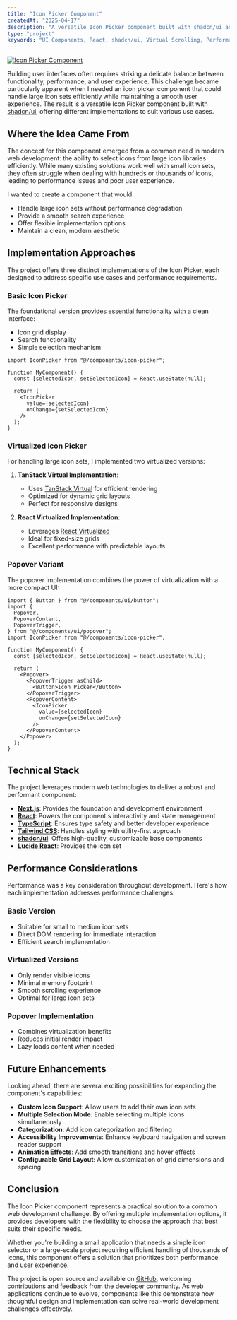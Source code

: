 ```yaml
---
title: "Icon Picker Component"
createdAt: "2025-04-17"
description: "A versatile Icon Picker component built with shadcn/ui and virtualization"
type: "project"
keywords: "UI Components, React, shadcn/ui, Virtual Scrolling, Performance Optimization"
---
```


<a href="https://github.com/r4ultv/ui" target="_blank">
  <Image
    src={"/assets/icon-picker/icon-picker.png"}
    width={720}
    height={405}
    alt="Icon Picker Component"
    priority
  />
</a>

Building user interfaces often requires striking a delicate balance between functionality, performance, and user experience. This challenge became particularly apparent when I needed an icon picker component that could handle large icon sets efficiently while maintaining a smooth user experience. The result is a versatile Icon Picker component built with [shadcn/ui](https://ui.shadcn.com), offering different implementations to suit various use cases.

## Where the Idea Came From

The concept for this component emerged from a common need in modern web development: the ability to select icons from large icon libraries efficiently. While many existing solutions work well with small icon sets, they often struggle when dealing with hundreds or thousands of icons, leading to performance issues and poor user experience.

I wanted to create a component that would:
- Handle large icon sets without performance degradation
- Provide a smooth search experience
- Offer flexible implementation options
- Maintain a clean, modern aesthetic

## Implementation Approaches

The project offers three distinct implementations of the Icon Picker, each designed to address specific use cases and performance requirements.

### Basic Icon Picker

The foundational version provides essential functionality with a clean interface:
- Icon grid display
- Search functionality
- Simple selection mechanism

```tsx
import IconPicker from "@/components/icon-picker";

function MyComponent() {
  const [selectedIcon, setSelectedIcon] = React.useState(null);

  return (
    <IconPicker
      value={selectedIcon}
      onChange={setSelectedIcon}
    />
  );
}
```

### Virtualized Icon Picker

For handling large icon sets, I implemented two virtualized versions:

1. **TanStack Virtual Implementation**:
   - Uses [TanStack Virtual](https://tanstack.com/virtual/v3) for efficient rendering
   - Optimized for dynamic grid layouts
   - Perfect for responsive designs

2. **React Virtualized Implementation**:
   - Leverages [React Virtualized](https://github.com/bvaughn/react-virtualized)
   - Ideal for fixed-size grids
   - Excellent performance with predictable layouts

### Popover Variant

The popover implementation combines the power of virtualization with a more compact UI:

```tsx
import { Button } from "@/components/ui/button";
import {
  Popover,
  PopoverContent,
  PopoverTrigger,
} from "@/components/ui/popover";
import IconPicker from "@/components/icon-picker";

function MyComponent() {
  const [selectedIcon, setSelectedIcon] = React.useState(null);

  return (
    <Popover>
      <PopoverTrigger asChild>
        <Button>Icon Picker</Button>
      </PopoverTrigger>
      <PopoverContent>
        <IconPicker
          value={selectedIcon}
          onChange={setSelectedIcon}
        />
      </PopoverContent>
    </Popover>
  );
}
```

## Technical Stack

The project leverages modern web technologies to deliver a robust and performant component:

- **[Next.js](https://nextjs.org)**: Provides the foundation and development environment
- **[React](https://react.dev)**: Powers the component's interactivity and state management
- **[TypeScript](https://www.typescriptlang.org)**: Ensures type safety and better developer experience
- **[Tailwind CSS](https://tailwindcss.com)**: Handles styling with utility-first approach
- **[shadcn/ui](https://ui.shadcn.com)**: Offers high-quality, customizable base components
- **[Lucide React](https://lucide.dev)**: Provides the icon set

## Performance Considerations

Performance was a key consideration throughout development. Here's how each implementation addresses performance challenges:

### Basic Version
- Suitable for small to medium icon sets
- Direct DOM rendering for immediate interaction
- Efficient search implementation

### Virtualized Versions
- Only render visible icons
- Minimal memory footprint
- Smooth scrolling experience
- Optimal for large icon sets

### Popover Implementation
- Combines virtualization benefits
- Reduces initial render impact
- Lazy loads content when needed

## Future Enhancements

Looking ahead, there are several exciting possibilities for expanding the component's capabilities:

- **Custom Icon Support**: Allow users to add their own icon sets
- **Multiple Selection Mode**: Enable selecting multiple icons simultaneously
- **Categorization**: Add icon categorization and filtering
- **Accessibility Improvements**: Enhance keyboard navigation and screen reader support
- **Animation Effects**: Add smooth transitions and hover effects
- **Configurable Grid Layout**: Allow customization of grid dimensions and spacing

## Conclusion

The Icon Picker component represents a practical solution to a common web development challenge. By offering multiple implementation options, it provides developers with the flexibility to choose the approach that best suits their specific needs.

Whether you're building a small application that needs a simple icon selector or a large-scale project requiring efficient handling of thousands of icons, this component offers a solution that prioritizes both performance and user experience.

The project is open source and available on [GitHub](https://github.com/r4ultv/ui), welcoming contributions and feedback from the developer community. As web applications continue to evolve, components like this demonstrate how thoughtful design and implementation can solve real-world development challenges effectively.
